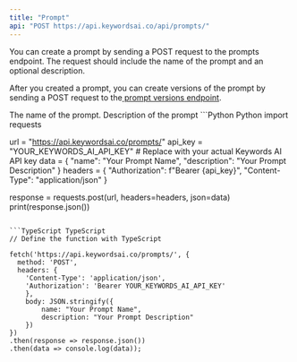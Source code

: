 ```yaml
---
title: "Prompt"
api: "POST https://api.keywordsai.co/api/prompts/"
---
```


You can create a prompt by sending a POST request to the prompts endpoint. The request should include the name of the prompt and an optional description.

After you created a prompt, you can create versions of the prompt by sending a POST request to the[ prompt versions endpoint](/api-endpoints/prompt-endpoints/create-prompt-version).

<ParamField path="name" type="string" required={true}>
    The name of the prompt.
</ParamField>

<ParamField path="description" type="string">
    Description of the prompt
</ParamField>


<RequestExample>
```Python Python
import requests

url = "https://api.keywordsai.co/prompts/"
api_key = "YOUR_KEYWORDS_AI_API_KEY" # Replace with your actual Keywords AI API key
data = {
    "name": "Your Prompt Name",
    "description": "Your Prompt Description"
}
headers = {
    "Authorization": f"Bearer {api_key}",
    "Content-Type": "application/json"
}

response = requests.post(url, headers=headers, json=data)
print(response.json())
```

```TypeScript TypeScript
// Define the function with TypeScript

fetch('https://api.keywordsai.co/prompts/', {
  method: 'POST',
  headers: {
    'Content-Type': 'application/json',
    'Authorization': 'Bearer YOUR_KEYWORDS_AI_API_KEY'
    },
    body: JSON.stringify({
        name: "Your Prompt Name",
        description: "Your Prompt Description"
    })
})
.then(response => response.json())
.then(data => console.log(data));
```
</RequestExample>
